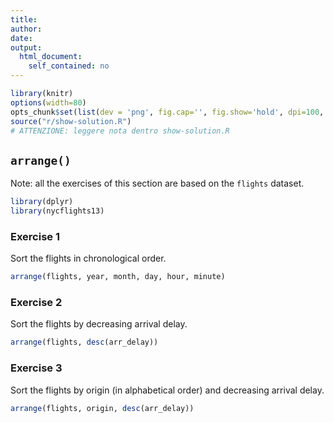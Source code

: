 ```yaml
---
title:
author:
date:
output:
  html_document:
    self_contained: no
---
```


```r
library(knitr) 
options(width=80)
opts_chunk$set(list(dev = 'png', fig.cap='', fig.show='hold', dpi=100, fig.width=7, fig.height=7, fig.pos='H!'))#, fig.path="figures/lm-"))
source("r/show-solution.R") 
# ATTENZIONE: leggere nota dentro show-solution.R
```

## `arrange()`
Note: all the exercises of this section are based on the `flights` dataset.

```r
library(dplyr)
library(nycflights13)
```


### Exercise 1
Sort the flights in chronological order.

```r
arrange(flights, year, month, day, hour, minute)
```


### Exercise 2
Sort the flights by decreasing arrival delay.

```r
arrange(flights, desc(arr_delay))
```


### Exercise 3
Sort the flights by origin (in alphabetical order) and decreasing arrival delay.

```r
arrange(flights, origin, desc(arr_delay))
```

